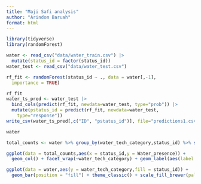 ```yaml
---
title: "Maji Safi analysis"
author: "Arindom Baruah"
format: html
---
```


```r
library(tidyverse) 
library(randomForest)

water <- read_csv("data/water_train.csv") |> 
  mutate(status_id = factor(status_id)) 
water_test <- read_csv("data/water_test.csv") 

rf_fit <- randomForest(status_id ~ ., data = water[,-1], 
  importance = TRUE) 

rf_fit 
water_ts_pred <- water_test |> 
  bind_cols(predict(rf_fit, newdata=water_test, type="prob")) |> 
  mutate(pstatus_id = predict(rf_fit, newdata=water_test, 
    type="response")) 
write_csv(water_ts_pred[,c("ID", "pstatus_id")], file="predictions1.csv")
```
```r
water
```

```r

total_counts <- water %>% group_by(water_tech_category,status_id) %>% summarise(Water_presence = n())

ggplot(data = total_counts,aes(x = status_id,y = Water_presence)) + 
  geom_col() + facet_wrap(~water_tech_category) + geom_label(aes(label = Water_presence)) + theme_classic()
```

```r
ggplot(data = water,aes(y = water_tech_category,fill = status_id)) + 
  geom_bar(position = "fill") + theme_classic() + scale_fill_brewer(palette = "Pastel1")
```


